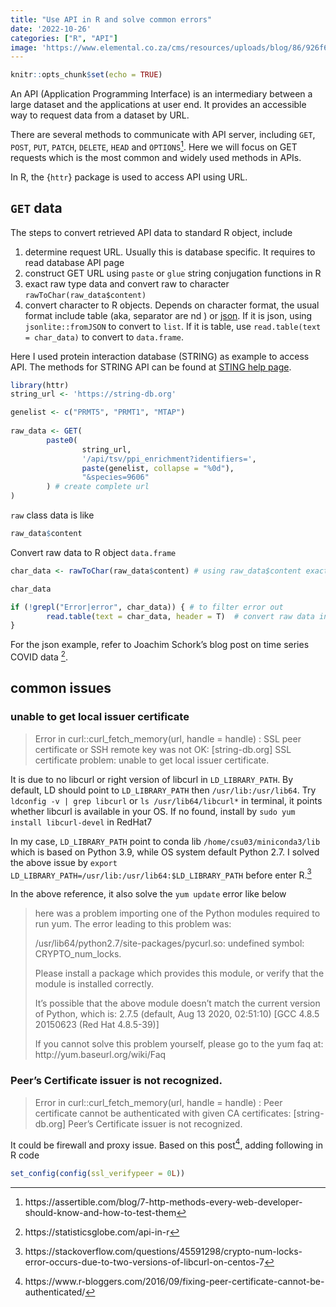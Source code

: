 ```yaml
---
title: "Use API in R and solve common errors"
date: '2022-10-26'
categories: ["R", "API"]
image: 'https://www.elemental.co.za/cms/resources/uploads/blog/86/926f6aaba773.png'
---
```


```r
knitr::opts_chunk$set(echo = TRUE)
```

An API (Application Programming Interface) is an intermediary between a large dataset and the applications at user end. It provides an accessible way to request data from a dataset by URL.

There are several methods to communicate with API server, including `GET`, `POST`, `PUT`, `PATCH`, `DELETE`, `HEAD` and `OPTIONS`[^1]. Here we will focus on GET requests which is the most common and widely used methods in APIs.

[^1]: https://assertible.com/blog/7-http-methods-every-web-developer-should-know-and-how-to-test-them

In R, the {`httr`} package is used to access API using URL.

## `GET` data

The steps to convert retrieved API data to standard R object, include

1.  determine request URL. Usually this is database specific. It requires to read database API page
2.  construct GET URL using `paste` or `glue` string conjugation functions in R
3.  exact raw type data and convert raw to character `rawToChar(raw_data$content)`
4.  convert character to R objects. Depends on character format, the usual format include table (aka, separator are \t and \n) or [json](https://www.json.org/json-en.html). If it is json, using `jsonlite::fromJSON` to convert to `list`. If it is table, use `read.table(text = char_data)` to convert to `data.frame`.

Here I used protein interaction database (STRING) as example to access API. The methods for STRING API can be found at [STING help page](https://string-db.org/help/api/).

```r
library(httr)
string_url <- 'https://string-db.org'

genelist <- c("PRMT5", "PRMT1", "MTAP")
        
raw_data <- GET(
        paste0(
                string_url,
                '/api/tsv/ppi_enrichment?identifiers=',
                paste(genelist, collapse = "%0d"),
                "&species=9606"
        ) # create complete url
)
```

`raw` class data is like

```r
raw_data$content
```

Convert raw data to R object `data.frame`

```r
char_data <- rawToChar(raw_data$content) # using raw_data$content exact raw type data and convert raw to character

char_data

if (!grepl("Error|error", char_data)) { # to filter error out
        read.table(text = char_data, header = T)  # convert raw data into data.frame
}
```

For the json example, refer to Joachim Schork's blog post on time series COVID data [^2].

[^2]: https://statisticsglobe.com/api-in-r

## common issues

### unable to get local issuer certificate

> Error in curl::curl_fetch_memory(url, handle = handle) : SSL peer certificate or SSH remote key was not OK: \[string-db.org\] SSL certificate problem: unable to get local issuer certificate.

It is due to no libcurl or right version of libcurl in `LD_LIBRARY_PATH`. By default, LD should point to `LD_LIBRARY_PATH` then `/usr/lib:/usr/lib64`. Try `ldconfig -v | grep libcurl` or `ls /usr/lib64/libcurl*` in terminal, it points whether libcurl is available in your OS. If no found, install by `sudo yum install libcurl-devel` in RedHat7

In my case, `LD_LIBRARY_PATH` point to conda lib `/home/csu03/miniconda3/lib` which is based on Python 3.9, while OS system default Python 2.7. I solved the above issue by `export LD_LIBRARY_PATH=/usr/lib:/usr/lib64:$LD_LIBRARY_PATH` before enter R.[^3]

[^3]: https://stackoverflow.com/questions/45591298/crypto-num-locks-error-occurs-due-to-two-versions-of-libcurl-on-centos-7

In the above reference, it also solve the `yum update` error like below

> here was a problem importing one of the Python modules required to run yum. The error leading to this problem was:
>
> /usr/lib64/python2.7/site-packages/pycurl.so: undefined symbol: CRYPTO_num_locks.
>
> Please install a package which provides this module, or verify that the module is installed correctly.
>
> It's possible that the above module doesn't match the current version of Python, which is: 2.7.5 (default, Aug 13 2020, 02:51:10) \[GCC 4.8.5 20150623 (Red Hat 4.8.5-39)\]
>
> If you cannot solve this problem yourself, please go to the yum faq at: http://yum.baseurl.org/wiki/Faq

### Peer's Certificate issuer is not recognized.

> Error in curl::curl_fetch_memory(url, handle = handle) : Peer certificate cannot be authenticated with given CA certificates: \[string-db.org\] Peer's Certificate issuer is not recognized.

It could be firewall and proxy issue. Based on this post[^4], adding following in R code

[^4]: https://www.r-bloggers.com/2016/09/fixing-peer-certificate-cannot-be-authenticated/

```r
set_config(config(ssl_verifypeer = 0L))
```
